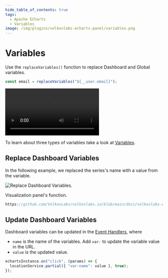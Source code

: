 ```yaml
---
hide_table_of_contents: true
tags:
  - Apache ECharts
  - Variables
image: /img/plugins/volkovlabs-echarts-panel/variables.png
---
```



# Variables

Use the `replaceVariables()` function to replace Dashboard and Global variables.

```javascript
const email = replaceVariables("${__user.email}");
```

<Video
  src="https://www.youtube.com/embed/sczRq2lI3e4"
  title="Dashboard, Global and Environment variables."
/>

To learn about three types of variables take a look at [Variables](/plugins/grafana/variables).

## Replace Dashboard Variables

In the following example, we replaced the series's name with a value from the variable.

<Image
  title="Replace Dashboard Variables."
  src="/img/plugins/volkovlabs-echarts-panel/variables.png"
/>

Visualization panel's function.

```javascript reference
https://github.com/VolkovLabs/volkovlabs.io/blob/main/docs/volkovlabs-echarts-panel/replace.js
```

## Update Dashboard Variables

Dashboard variables can be updated in the [Event Handlers](/plugins/volkovlabs-echarts-panel/events), where

- `name` is the name of the variables. Add `var-` to update the variable value in the URL.
- `value` is the updated value.

```js
echartsInstance.on("click", (params) => {
  locationService.partial({ "var-name": value }, true);
});
```

